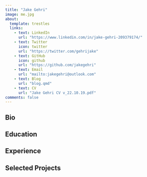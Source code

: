 ```yaml
---
title: "Jake Gehri"
image: me.jpg
about:
  template: trestles
  links:
    - text: LinkedIn
      url: "https://www.linkedin.com/in/jake-gehri-209379174/"
    - text: Twitter
      icon: twitter
      url: "https://twitter.com/gehrijake"
    - text: GitHub
      icon: github
      url: "https://github.com/jakegehri"
    - text: Email
      url: "mailto:jakegehri@outlook.com"
    - text: Blog
      url: "blog.qmd"
    - text: CV
      url: "Jake Gehri CV v_22.10.19.pdf"
comments: false
---
```

::: {.column-page}

## Bio


## Education


## Experience


## Selected Projects

:::